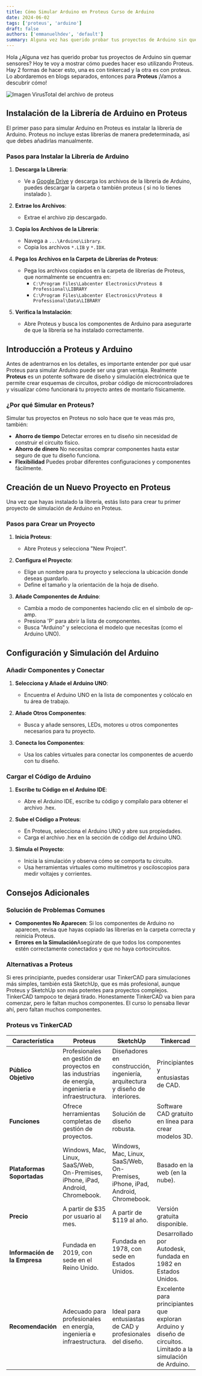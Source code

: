 ```yaml
---
title: Cómo Simular Arduino en Proteus Curso de Arduino
date: 2024-06-02
tags: ['proteus', 'arduino']
draft: false
authors: ['emmanuelhdev', 'default']
summary: Alguna vez has querido probar tus proyectos de Arduino sin quemar sensores
---
```


Hola ¿Alguna vez has querido probar tus proyectos de Arduino sin quemar sensores? Hoy te voy a mostrar cómo puedes hacer eso utilizando Proteus. Hay 2 formas de hacer esto, una es con tinkercad y la otra es con proteus. Lo abordaremos en blogs separados, entonces para **Proteus** ¡Vamos a descubrir cómo!

![Imagen VirusTotal del archivo de proteus](/static/images/virus-total-proteus.png)

## Instalación de la Librería de Arduino en Proteus

El primer paso para simular Arduino en Proteus es instalar la librería de Arduino. Proteus no incluye estas librerías de manera predeterminada, así que debes añadirlas manualmente.

### Pasos para Instalar la Librería de Arduino

1. **Descarga la Librería**:
   - Ve a [Google Drive](https://bit.ly/3Km2kxZ) y descarga los archivos de la librería de Arduino, puedes descargar la carpeta o también proteus ( si no lo tienes instalado ).

2. **Extrae los Archivos**:
   - Extrae el archivo zip descargado.

3. **Copia los Archivos de la Librería**:
   - Navega a `...\Arduino\Library`.
   - Copia los archivos `*.LIB` y `*.IDX`.

4. **Pega los Archivos en la Carpeta de Librerías de Proteus**:
   - Pega los archivos copiados en la carpeta de librerías de Proteus, que normalmente se encuentra en:
     - `C:\Program Files\Labcenter Electronics\Proteus 8 Professional\LIBRARY`
     - `C:\Program Files\Labcenter Electronics\Proteus 8 Professional\Data\LIBRARY`

5. **Verifica la Instalación**:
   - Abre Proteus y busca los componentes de Arduino para asegurarte de que la librería se ha instalado correctamente.

## Introducción a Proteus y Arduino

Antes de adentrarnos en los detalles, es importante entender por qué usar Proteus para simular Arduino puede ser una gran ventaja. Realmente **Proteus** es un potente software de diseño y simulación electrónica que te permite crear esquemas de circuitos, probar código de microcontroladores y visualizar cómo funcionará tu proyecto antes de montarlo físicamente.

### ¿Por qué Simular en Proteus?

Simular tus proyectos en Proteus no solo hace que te veas más pro, también:
- **Ahorro de tiempo** Detectar errores en tu diseño sin necesidad de construir el circuito físico.
- **Ahorro de dinero** No necesitas comprar componentes hasta estar seguro de que tu diseño funciona.
- **Flexibilidad** Puedes probar diferentes configuraciones y componentes fácilmente.

## Creación de un Nuevo Proyecto en Proteus

Una vez que hayas instalado la librería, estás listo para crear tu primer proyecto de simulación de Arduino en Proteus.

### Pasos para Crear un Proyecto

1. **Inicia Proteus**:
   - Abre Proteus y selecciona "New Project".

2. **Configura el Proyecto**:
   - Elige un nombre para tu proyecto y selecciona la ubicación donde deseas guardarlo.
   - Define el tamaño y la orientación de la hoja de diseño.

3. **Añade Componentes de Arduino**:
   - Cambia a modo de componentes haciendo clic en el símbolo de op-amp.
   - Presiona 'P' para abrir la lista de componentes.
   - Busca "Arduino" y selecciona el modelo que necesitas (como el Arduino UNO).

## Configuración y Simulación del Arduino

### Añadir Componentes y Conectar

1. **Selecciona y Añade el Arduino UNO**:
   - Encuentra el Arduino UNO en la lista de componentes y colócalo en tu área de trabajo.

2. **Añade Otros Componentes**:
   - Busca y añade sensores, LEDs, motores u otros componentes necesarios para tu proyecto.

3. **Conecta los Componentes**:
   - Usa los cables virtuales para conectar los componentes de acuerdo con tu diseño.

### Cargar el Código de Arduino

1. **Escribe tu Código en el Arduino IDE**:
   - Abre el Arduino IDE, escribe tu código y compílalo para obtener el archivo .hex.

2. **Sube el Código a Proteus**:
   - En Proteus, selecciona el Arduino UNO y abre sus propiedades.
   - Carga el archivo .hex en la sección de código del Arduino UNO.

3. **Simula el Proyecto**:
   - Inicia la simulación y observa cómo se comporta tu circuito.
   - Usa herramientas virtuales como multímetros y osciloscopios para medir voltajes y corrientes.

## Consejos Adicionales

### Solución de Problemas Comunes

- **Componentes No Aparecen**: Si los componentes de Arduino no aparecen, revisa que hayas copiado las librerías en la carpeta correcta y reinicia Proteus.
- **Errores en la Simulación**Asegúrate de que todos los componentes estén correctamente conectados y que no haya cortocircuitos.

### Alternativas a Proteus

Si eres principiante, puedes considerar usar TinkerCAD para simulaciones más simples, también está SketchUp, que es más profesional, aunque Proteus y SketchUp son más potentes para proyectos complejos. TinkerCAD tampoco te dejará tirado. Honestamente TinkerCAD va bien para comenzar, pero le faltan muchos componentes. El curso lo pensaba llevar ahí, pero faltan muchos componentes. 


### Proteus vs TinkerCAD

| Característica | Proteus | SketchUp | Tinkercad |
| --- | --- | --- | --- |
| **Público Objetivo** | Profesionales en gestión de proyectos en las industrias de energía, ingeniería e infraestructura. | Diseñadores en construcción, ingeniería, arquitectura y diseño de interiores. | Principiantes y entusiastas de CAD. |
| **Funciones** | Ofrece herramientas completas de gestión de proyectos. | Solución de diseño robusta. | Software CAD gratuito en línea para crear modelos 3D. |
| **Plataformas Soportadas** | Windows, Mac, Linux, SaaS/Web, On-Premises, iPhone, iPad, Android, Chromebook. | Windows, Mac, Linux, SaaS/Web, On-Premises, iPhone, iPad, Android, Chromebook. | Basado en la web (en la nube). |
| **Precio** | A partir de $35 por usuario al mes. | A partir de $119 al año. | Versión gratuita disponible. |
| **Información de la Empresa** | Fundada en 2019, con sede en el Reino Unido. | Fundada en 1978, con sede en Estados Unidos. | Desarrollado por Autodesk, fundada en 1982 en Estados Unidos. |
| **Recomendación** | Adecuado para profesionales en energía, ingeniería e infraestructura. | Ideal para entusiastas de CAD y profesionales del diseño. | Excelente para principiantes que exploran Arduino y diseño de circuitos. Limitado a la simulación de Arduino. |


